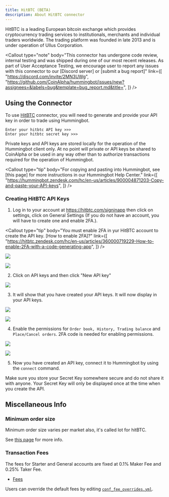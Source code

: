 ```yaml
---
title: HitBTC (BETA)
description: About HitBTC connector
---
```



HitBTC is a leading European bitcoin exchange which provides cryptocurrency trading services to institutionals, merchants and individual traders worldwide. The trading platform was founded in late 2013 and is under operation of Ullus Corporation.

<Callout
  type="note"
  body="This connector has undergone code review, internal testing and was shipped during one of our most recent releases. As part of User Acceptance Testing, we encourage user to report any issues with this connector to our [Discord server] or [submit a bug report]"
  link={[
    "https://discord.com/invite/2MN3UWg",
    "https://github.com/CoinAlpha/hummingbot/issues/new?assignees=&labels=bug&template=bug_report.md&title=",
  ]}
/>

## Using the Connector

To use [HitBTC](https://hitbtc.com/) connector, you will need to generate and provide your API key in order to trade using Hummingbot.

```
Enter your hitbtc API key >>>
Enter your hitbtc secret key >>>
```

Private keys and API keys are stored locally for the operation of the Hummingbot client only. At no point will private or API keys be shared to CoinAlpha or be used in any way other than to authorize transactions required for the operation of Hummingbot.

<Callout
  type="tip"
  body="For copying and pasting into Hummingbot, see [this page] for more instructions in our Hummingbot Help Center."
  link={[
    "https://hummingbot.zendesk.com/hc/en-us/articles/900004871203-Copy-and-paste-your-API-keys",
  ]}
/>

### Creating HitBTC API Keys

1. Log in to your account at https://hitbtc.com/signinapp then click on settings, click on General Settings (If you do not have an account, you will have to create one and enable 2FA.).

<Callout
  type="tip"
  body="You must enable 2FA in yur HitBTC account to create the API key. [How to enable 2FA]?"
  link={[
    "https://hitbtc.zendesk.com/hc/en-us/articles/360000719229-How-to-enable-2FA-with-a-code-generating-app",
  ]}
/>

![](/img/hitbtc-settings.PNG)

![](/img/hitbtc.PNG)

2. Click on API keys and then click "New API key"

![](/img/hitbtc-api.PNG)

3. It will show that you have created your API keys. It will now display in your API keys.

![](img/hitbtc-api-key.PNG)

![](/img/api-hitbtc.png)

4. Enable the permissions for `Order book, History, Trading balance` and `Place/Cancel orders`. 2FA code is needed for enabling permissions.

![](/img/hitbtc-2fa.PNG)

![](/img/hitbtc-api-permission.png)

5. Now you have created an API key, connect it to Hummingbot by using the `connect` command.

Make sure you store your Secret Key somewhere secure and do not share it with anyone. Your Secret Key will only be displayed once at the time when you create the API.

<Callout
  type="warning"
  body="If you lose your Secret Key, you can delete the API and create a new one. However, it will be impossible to reuse the same API."
/>

## Miscellaneous Info

### Minimum order size

Minimum order size varies per market also, it's called lot for hitBTC.

See [this page](https://blog.hitbtc.com/system-updates-lot-size-changes/) for more info.

<Callout type="note" body="USDT is labeled as USD." />

### Transaction Fees

The fees for Starter and General accounts are fixed at 0.1% Maker Fee and 0.25% Taker Fee.

- [Fees](https://hitbtc.com/fee-tier)

Users can override the default fees by editing [`conf_fee_overrides.yml`](/operation-2/override-fees).
